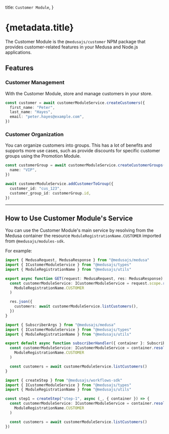 
  title: `Customer Module`,
}

# {metadata.title}

The Customer Module is the `@medusajs/customer` NPM package that provides customer-related features in your Medusa and Node.js applications.

## Features

### Customer Management

With the Customer Module, store and manage customers in your store.

```ts
const customer = await customerModuleService.createCustomers({
  first_name: "Peter",
  last_name: "Hayes",
  email: "peter.hayes@example.com",
})
```

### Customer Organization

You can organize customers into groups. This has a lot of benefits and supports more use cases, such as provide discounts for specific customer groups using the Promotion Module.

```ts
const customerGroup = await customerModuleService.createCustomerGroups({
  name: "VIP",
})

await customerModuleService.addCustomerToGroup({
  customer_id: "cus_123",
  customer_group_id: customerGroup.id,
})
```

---

## How to Use Customer Module's Service

You can use the Customer Module's main service by resolving from the Medusa container the resource `ModuleRegistrationName.CUSTOMER` imported from `@medusajs/modules-sdk`.

For example:

<CodeTabs groupId="resource-type">
  <CodeTab label="API Route" value="api-route">

```ts title="src/api/store/custom/route.ts"
import { MedusaRequest, MedusaResponse } from "@medusajs/medusa"
import { ICustomerModuleService } from "@medusajs/types"
import { ModuleRegistrationName } from "@medusajs/utils"

export async function GET(request: MedusaRequest, res: MedusaResponse) {
  const customerModuleService: ICustomerModuleService = request.scope.resolve(
    ModuleRegistrationName.CUSTOMER
  )

  res.json({
    customers: await customerModuleService.listCustomers(),
  })
}
```

  </CodeTab>
  <CodeTab label="Subscriber" value="subscribers">

```ts title="src/subscribers/custom-handler.ts"
import { SubscriberArgs } from "@medusajs/medusa"
import { ICustomerModuleService } from "@medusajs/types"
import { ModuleRegistrationName } from "@medusajs/utils"

export default async function subscriberHandler({ container }: SubscriberArgs) {
  const customerModuleService: ICustomerModuleService = container.resolve(
    ModuleRegistrationName.CUSTOMER
  )

  const customers = await customerModuleService.listCustomers()
}
```

  </CodeTab>
  <CodeTab label="Workflow Step" value="workflow-step">

```ts title="src/workflows/hello-world/step1.ts"
import { createStep } from "@medusajs/workflows-sdk"
import { ICustomerModuleService } from "@medusajs/types"
import { ModuleRegistrationName } from "@medusajs/utils"

const step1 = createStep("step-1", async (_, { container }) => {
  const customerModuleService: ICustomerModuleService = container.resolve(
    ModuleRegistrationName.CUSTOMER
  )

  const customers = await customerModuleService.listCustomers()
})
```

  </CodeTab>
</CodeTabs>
